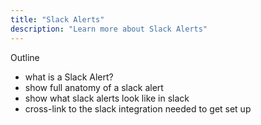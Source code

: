 ```yaml
---
title: "Slack Alerts"
description: "Learn more about Slack Alerts"
---
```


Outline

- what is a Slack Alert?
- show full anatomy of a slack alert
- show what slack alerts look like in slack
- cross-link to the slack integration needed to get set up
